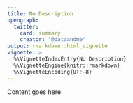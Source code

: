 ```yaml
---
title: No Description
opengraph:
  twitter:
    card: summary
    creator: "@dataandme"
output: rmarkdown::html_vignette
vignette: >
  %\VignetteIndexEntry{No Description}
  %\VignetteEngine{knitr::rmarkdown}
  %\VignetteEncoding{UTF-8}
---
```


Content goes here
